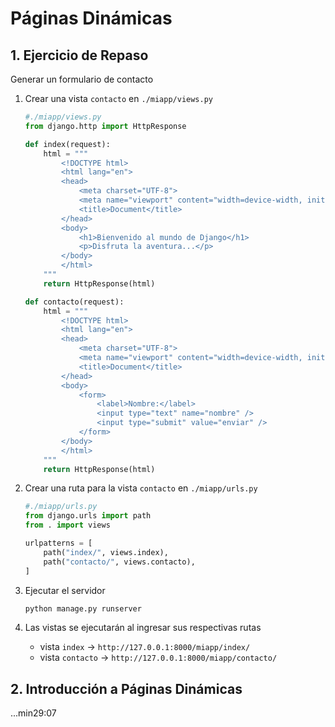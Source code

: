 # Páginas Dinámicas

## 1. Ejercicio de Repaso

Generar un formulario de contacto

1. Crear una vista `contacto` en `./miapp/views.py`

    ```python
    #./miapp/views.py
    from django.http import HttpResponse

    def index(request):
    	html = """
    		<!DOCTYPE html>
    		<html lang="en">
    		<head>
    		    <meta charset="UTF-8">
    		    <meta name="viewport" content="width=device-width, initial-scale=1.0">
    		    <title>Document</title>
    		</head>
    		<body>
    			<h1>Bienvenido al mundo de Django</h1>
    			<p>Disfruta la aventura...</p>
    		</body>
    		</html>
    	"""
    	return HttpResponse(html)

    def contacto(request):
    	html = """
    		<!DOCTYPE html>
    		<html lang="en">
    		<head>
    		    <meta charset="UTF-8">
    		    <meta name="viewport" content="width=device-width, initial-scale=1.0">
    		    <title>Document</title>
    		</head>
    		<body>
    			<form>
    				<label>Nombre:</label>
    				<input type="text" name="nombre" />
    				<input type="submit" value="enviar" />
    			</form>
    		</body>
    		</html>
    	"""
    	return HttpResponse(html)
    ```

2. Crear una ruta para la vista `contacto` en `./miapp/urls.py`

    ```python
    #./miapp/urls.py
    from django.urls import path
    from . import views

    urlpatterns = [
        path("index/", views.index),
        path("contacto/", views.contacto),
    ]
    ```

3. Ejecutar el servidor
    ```sh
    python manage.py runserver
    ```

4. Las vistas se ejecutarán al ingresar sus respectivas rutas
    - vista `index`    -> `http://127.0.0.1:8000/miapp/index/`
    - vista `contacto` -> `http://127.0.0.1:8000/miapp/contacto/`

## 2. Introducción a Páginas Dinámicas

...min29:07